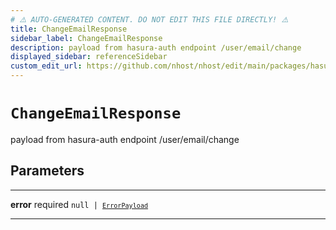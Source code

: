 ```yaml
---
# ⚠️ AUTO-GENERATED CONTENT. DO NOT EDIT THIS FILE DIRECTLY! ⚠️
title: ChangeEmailResponse
sidebar_label: ChangeEmailResponse
description: payload from hasura-auth endpoint /user/email/change
displayed_sidebar: referenceSidebar
custom_edit_url: https://github.com/nhost/nhost/edit/main/packages/hasura-auth-js/src/types/hasura-auth/responses.ts#L41
---
```


# `ChangeEmailResponse`

payload from hasura-auth endpoint /user/email/change

## Parameters

---

**<span className="parameter-name">error</span>** <span className="optional-status">required</span> <code>null &#124; [`ErrorPayload`](/reference/docgen/nextjs/types/error-payload)</code>

---
